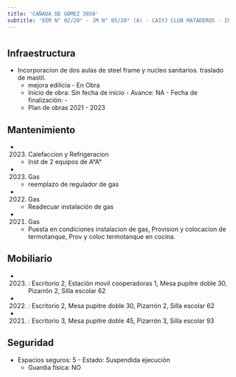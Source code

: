 ```yaml
---
title: 'CAÑADA DE GOMEZ 3850'
subtitle: 'EEM N° 02/20° - JM N° 05/20° (A) - CAIYJ CLUB MATADEROS - IFTS N° 02'
---
```


#
## Infraestructura

* Incorporacion de dos aulas de steel frame y nucleo sanitarios. traslado de mastil. 
    + mejora edilicia - En Obra 
    + Inicio de obra: Sin fecha de inicio - Avance: NA - Fecha de finalización: - 
    + Plan de obras 2021 - 2023 






## Mantenimiento

*  (2023) Calefaccion y Refrigeracion 
    + Inst de 2 equipos de A°A°

*  (2023) Gas 
    + reemplazo de regulador de gas

*  (2022) Gas 
    + Readecuar instalación de gas

*  (2021) Gas 
    + Puesta en condiciones instalacion de gas, Provision y colocacion de termotanque, Prov y coloc  termotanque en cocina.





## Mobiliario

*  (2023) : Escritorio 2, Estación movil cooperadoras 1, Mesa pupitre doble 30, Pizarrón 2, Silla escolar 62 

*  (2022) : Escritorio 2, Mesa pupitre doble 30, Pizarrón 2, Silla escolar 62 

*  (2021) : Escritorio 3, Mesa pupitre doble 45, Pizarrón 3, Silla escolar 93 





## Seguridad

*  Espacios seguros: 5 - Estado: Suspendida ejecución 
    + Guardia física: NO



